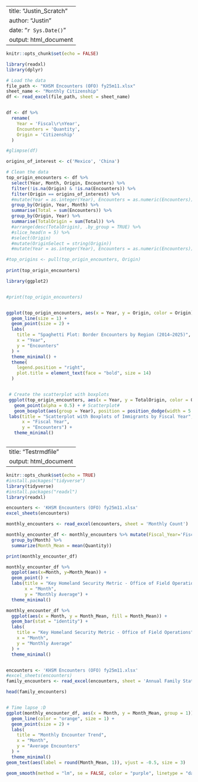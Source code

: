 
---
title: "Justin_Scratch"
author: "Justin"
date: "`r Sys.Date()`"
output: html_document
---

```r
knitr::opts_chunk$set(echo = FALSE)
```



```r

library(readxl)
library(dplyr)

# Load the data
file_path <- "KHSM Encounters (OFO) fy25m11.xlsx"
sheet_name <- "Monthly Citizenship"
df <- read_excel(file_path, sheet = sheet_name)


df <- df %>%
  rename(
    Year = 'Fiscal\r\nYear',
    Encounters = 'Quantity',
    Origin = 'Citizenship'
  )

#glimpse(df)

origins_of_interest <- c('Mexico', 'China')

# Clean the data
top_origin_encounters <- df %>%
  select(Year, Month, Origin, Encounters) %>%
  filter(!is.na(Origin) & !is.na(Encounters)) %>%
  filter(Origin == origins_of_interest) %>%
  #mutate(Year = as.integer(Year), Encounters = as.numeric(Encounters)) %>%
  group_by(Origin, Year, Month) %>%
  summarise(Total = sum(Encounters)) %>%
  group_by(Origin, Year) %>%
  summarise(TotalOrigin = sum(Total)) %>%
  #arrange(desc(TotalOrigin), .by_group = TRUE) %>%
  #slice_head(n = 5) %>%
  #select(Origin)
  #mutate(OriginSelect = string(Origin))
  #mutate(Year = as.integer(Year), Encounters = as.numeric(Encounters))

#top_origins <- pull(top_origin_encounters, Origin)
  
print(top_origin_encounters)
```





```r

library(ggplot2)


#print(top_origin_encounters)


ggplot(top_origin_encounters, aes(x = Year, y = Origin, color = Origin)) +
  geom_line(size = 1) +
  geom_point(size = 2) +
  labs(
    title = "Spaghetti Plot: Border Encounters by Region (2014–2025)",
    x = "Year",
    y = "Encounters"
  ) +
  theme_minimal() +
  theme(
    legend.position = "right",
    plot.title = element_text(face = "bold", size = 14)
  )


 # Create the scatterplot with boxplots
 ggplot(top_origin_encounters, aes(x = Year, y = TotalOrigin, color = Origin)) +
   geom_point(alpha = 0.5) + # Scatterplot#   
   geom_boxplot(aes(group = Year), position = position_dodge(width = 5.8), width = 0.2) + # Boxplots
 labs(title = "Scatterplot with Boxplots of Immigrants by Fiscal Year",
      x = "Fiscal Year",
      y = "Encounters") +
   theme_minimal()



```

---
title: "Testrmdfile"
output: html_document
---

```r
knitr::opts_chunk$set(echo = TRUE)
#install.packages("tidyverse")
library(tidyverse)
#install.packages("readxl")
library(readxl)
```


```r
encounters <- 'KHSM Encounters (OFO) fy25m11.xlsx'
excel_sheets(encounters)

monthly_encounters <- read_excel(encounters, sheet = 'Monthly Count')

monthly_encounter_df <- monthly_encounters %>% mutate(Fiscal_Year='Fiscal Year') %>%
  group_by(Month) %>%
  summarize(Month_Mean = mean(Quantity))

print(monthly_encounter_df)

monthly_encounter_df %>% 
  ggplot(aes(x=Month, y=Month_Mean)) + 
  geom_point() +
  labs(title = "Key Homeland Security Metric - Office of Field Operations",
       x = "Month",
       y = "Monthly Average") +
  theme_minimal()

monthly_encounter_df %>%
  ggplot(aes(x = Month, y = Month_Mean, fill = Month_Mean)) +
  geom_bar(stat = "identity") +
  labs(
    title = "Key Homeland Security Metric - Office of Field Operations",
    x = "Month",
    y = "Monthly Average"
  ) +
  theme_minimal()



```

```r

encounters <- 'KHSM Encounters (OFO) fy25m11.xlsx'
#excel_sheets(encounters)
family_encounters <- read_excel(encounters, sheet = 'Annual Family Status')

head(family_encounters)



```

```r
# Time lapse :D
ggplot(monthly_encounter_df, aes(x = Month, y = Month_Mean, group = 1)) +
  geom_line(color = "orange", size = 1) +
  geom_point(size = 2) +
  labs(
    title = "Monthly Encounter Trend",
    x = "Month",
    y = "Average Encounters"
  ) +
  theme_minimal()
geom_text(aes(label = round(Month_Mean, 1)), vjust = -0.5, size = 3)

geom_smooth(method = "lm", se = FALSE, color = "purple", linetype = "dashed")

```





